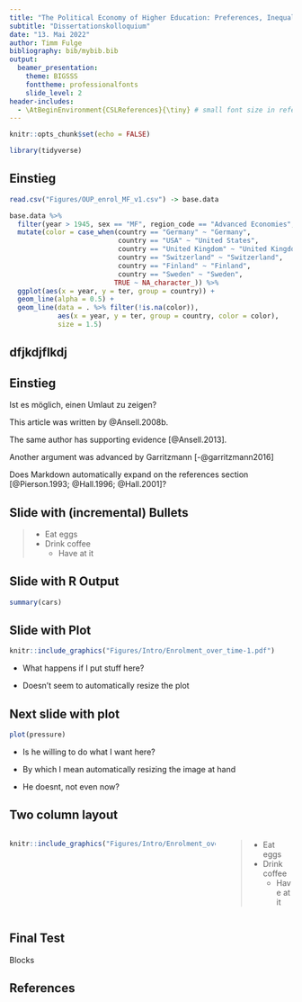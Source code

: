 ```yaml
---
title: "The Political Economy of Higher Education: Preferences, Inequality, and Policy Change"
subtitle: "Dissertationskolloquium"
date: "13. Mai 2022"
author: Timm Fulge
bibliography: bib/mybib.bib
output:
  beamer_presentation:
    theme: BIGSSS
    fonttheme: professionalfonts
    slide_level: 2
header-includes:
  - \AtBeginEnvironment{CSLReferences}{\tiny} # small font size in references section
---
```


```r
knitr::opts_chunk$set(echo = FALSE) 

library(tidyverse)

```

## Einstieg {.build}

```r

read.csv("Figures/OUP_enrol_MF_v1.csv") -> base.data

base.data %>% 
  filter(year > 1945, sex == "MF", region_code == "Advanced Economies", country != "Luxembourg") %>% 
  mutate(color = case_when(country == "Germany" ~ "Germany",
                           country == "USA" ~ "United States",
                           country == "United Kingdom" ~ "United Kingdom",
                           country == "Switzerland" ~ "Switzerland",
                           country == "Finland" ~ "Finland",
                           country == "Sweden" ~ "Sweden",
                          TRUE ~ NA_character_)) %>% 
  ggplot(aes(x = year, y = ter, group = country)) +
  geom_line(alpha = 0.5) +
  geom_line(data = . %>% filter(!is.na(color)),
            aes(x = year, y = ter, group = country, color = color),
            size = 1.5)


```


## dfjkdjflkdj 

\begin{columns}
\column{0.66\textwidth}
```r
knitr::include_graphics("Figures/Intro/Enrolment_over_time-1.pdf")
```
\column{0.33\textwidth}

Hier wird Text eingebracht \newline
\begin{itemize}[<+->]
\item{test 1 2 3}
\item{test 3 4 5}
\begin{itemize}
\item{mano a mano}
\end{itemize}
\end{itemize}

> - Eat eggs
> - Drink coffee
>    - Have at it

\end{columns}

## Einstieg 

Ist es möglich, einen Umlaut zu zeigen?

This article was written by @Ansell.2008b.

The same author has supporting evidence [@Ansell.2013].

Another argument was advanced by Garritzmann [-@garritzmann2016]

Does Markdown automatically expand on the references section [@Pierson.1993; @Hall.1996; @Hall.2001]?

## Slide with (incremental) Bullets

> - Eat eggs
> - Drink coffee
>    - Have at it

## Slide with R Output

```r
summary(cars)
```

## Slide with Plot

```r
knitr::include_graphics("Figures/Intro/Enrolment_over_time-1.pdf")
```

- What happens if I put stuff here?

- Doesn't seem to automatically resize the plot

## Next slide with plot

```r
plot(pressure)
```
- Is he willing to do what I want here?

- By which I mean automatically resizing the image at hand

- He doesnt, not even now?


## Two column layout

\footnotesize
:::::::::::::: {.columns}
::: {.column}
```r
knitr::include_graphics("Figures/Intro/Enrolment_over_time-1.pdf")
```
:::
::: {.column}
> - Eat eggs
> - Drink coffee
>    - Have at it
:::
::::::::::::::

## Final Test

Blocks

\begin{alertblock}{Theses}
1. The world is round \newline
2. It goes around
\end{alertblock}

## References {.allowframebreaks}
